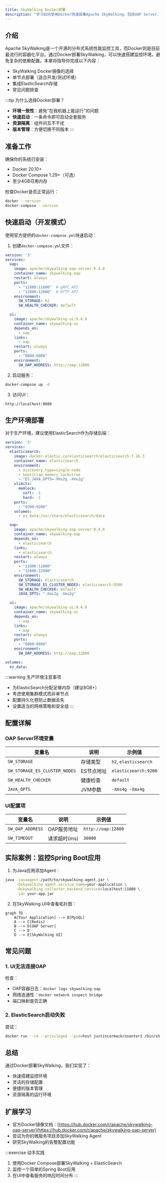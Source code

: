 ```yaml
---
title: SkyWalking Docker部署
description: "学习如何使用Docker快速部署Apache SkyWalking，包括OAP Server、UI和存储组件的容器化配置。"
---
```


## 介绍

Apache SkyWalking是一个开源的分布式系统性能监控工具，而Docker则是目前最流行的容器化平台。通过Docker部署SkyWalking，可以快速搭建监控环境，避免复杂的依赖配置。本章将指导你完成以下内容：

- SkyWalking Docker镜像的选择
- 单节点部署（适合开发/测试环境）
- 集成ElasticSearch存储
- 常见问题排查

:::tip 为什么选择Docker部署？
- **环境一致性**：避免"在我机器上能运行"的问题
- **快速启动**：一条命令即可启动全套服务
- **资源隔离**：组件间互不干扰
- **版本管理**：方便切换不同版本
:::

## 准备工作

确保你的系统已安装：
- Docker 20.10+
- Docker Compose 1.29+（可选）
- 至少4GB可用内存

检查Docker是否正常运行：
```bash
docker --version
docker-compose --version
```

## 快速启动（开发模式）

使用官方提供的`docker-compose.yml`快速启动：

1. 创建`docker-compose.yml`文件：
```yaml
version: '3'
services:
  oap:
    image: apache/skywalking-oap-server:9.4.0
    container_name: skywalking-oap
    restart: always
    ports:
      - "11800:11800"  # gRPC API
      - "12800:12800"  # HTTP API
    environment:
      SW_STORAGE: h2
      SW_HEALTH_CHECKER: default

  ui:
    image: apache/skywalking-ui:9.4.0
    container_name: skywalking-ui
    depends_on:
      - oap
    links:
      - oap
    restart: always
    ports:
      - "8080:8080"
    environment:
      SW_OAP_ADDRESS: http://oap:12800
```

2. 启动服务：
```bash
docker-compose up -d
```

3. 访问UI：
```
http://localhost:8080
```

## 生产环境部署

对于生产环境，建议使用ElasticSearch作为存储后端：

```yaml
version: '3'
services:
  elasticsearch:
    image: docker.elastic.co/elasticsearch/elasticsearch:7.16.3
    container_name: elasticsearch
    environment:
      - discovery.type=single-node
      - bootstrap.memory_lock=true
      - "ES_JAVA_OPTS=-Xms2g -Xmx2g"
    ulimits:
      memlock:
        soft: -1
        hard: -1
    ports:
      - "9200:9200"
    volumes:
      - es_data:/usr/share/elasticsearch/data

  oap:
    image: apache/skywalking-oap-server:9.4.0
    container_name: skywalking-oap
    depends_on:
      - elasticsearch
    links:
      - elasticsearch
    restart: always
    ports:
      - "11800:11800"
      - "12800:12800"
    environment:
      SW_STORAGE: elasticsearch
      SW_STORAGE_ES_CLUSTER_NODES: elasticsearch:9200
      SW_HEALTH_CHECKER: default
      JAVA_OPTS: "-Xms2g -Xmx2g"

  ui:
    image: apache/skywalking-ui:9.4.0
    container_name: skywalking-ui
    depends_on:
      - oap
    links:
      - oap
    restart: always
    ports:
      - "8080:8080"
    environment:
      SW_OAP_ADDRESS: http://oap:12800

volumes:
  es_data:
```

:::warning 生产环境注意事项
- 为ElasticSearch分配足够内存（建议8GB+）
- 考虑使用集群模式而非单节点
- 配置持久化卷防止数据丢失
- 设置适当的网络策略和安全组
:::

## 配置详解

### OAP Server环境变量

| 变量名 | 说明 | 示例值 |
|--------|------|--------|
| `SW_STORAGE` | 存储类型 | `h2`, `elasticsearch` |
| `SW_STORAGE_ES_CLUSTER_NODES` | ES节点地址 | `elasticsearch:9200` |
| `SW_HEALTH_CHECKER` | 健康检查 | `default` |
| `JAVA_OPTS` | JVM参数 | `-Xms4g -Xmx4g` |

### UI配置项

| 变量名 | 说明 | 示例值 |
|--------|------|--------|
| `SW_OAP_ADDRESS` | OAP服务地址 | `http://oap:12800` |
| `SW_TIMEOUT` | 请求超时(ms) | `30000` |

## 实际案例：监控Spring Boot应用

1. 为Java应用添加Agent：
```bash
java -javaagent:/path/to/skywalking-agent.jar \
     -Dskywalking.agent.service_name=your-application \
     -Dskywalking.collector.backend_service=localhost:11800 \
     -jar your-app.jar
```

2. 在SkyWalking UI中查看拓扑图：

```mermaid
graph TD
    A[Your Application] --> B[MySQL]
    A --> C[Redis]
    B --> D[OAP Server]
    C --> D
    D --> E[SkyWalking UI]
```

## 常见问题

### 1. UI无法连接OAP
检查：
- OAP容器日志：`docker logs skywalking-oap`
- 网络连通性：`docker network inspect bridge`
- 端口映射是否正确

### 2. ElasticSearch启动失败
尝试：
```bash
docker run --rm --privileged --pid=host justincormack/nsenter1 /bin/sh -c "echo never > /sys/kernel/mm/transparent_hugepage/enabled"
```

## 总结

通过Docker部署SkyWalking，我们实现了：
- 快速搭建监控环境
- 灵活的存储配置
- 便捷的版本管理
- 资源隔离的运行环境

## 扩展学习

- 官方Docker镜像文档：[https://hub.docker.com/r/apache/skywalking-oap-server](https://hub.docker.com/r/apache/skywalking-oap-server)
- 尝试为你的微服务项目添加SkyWalking Agent
- 研究SkyWalking的告警配置功能

:::exercise 动手实践
1. 使用Docker Compose部署SkyWalking + ElasticSearch
2. 监控一个简单的Spring Boot应用
3. 在UI中查看服务的响应时间分布
:::